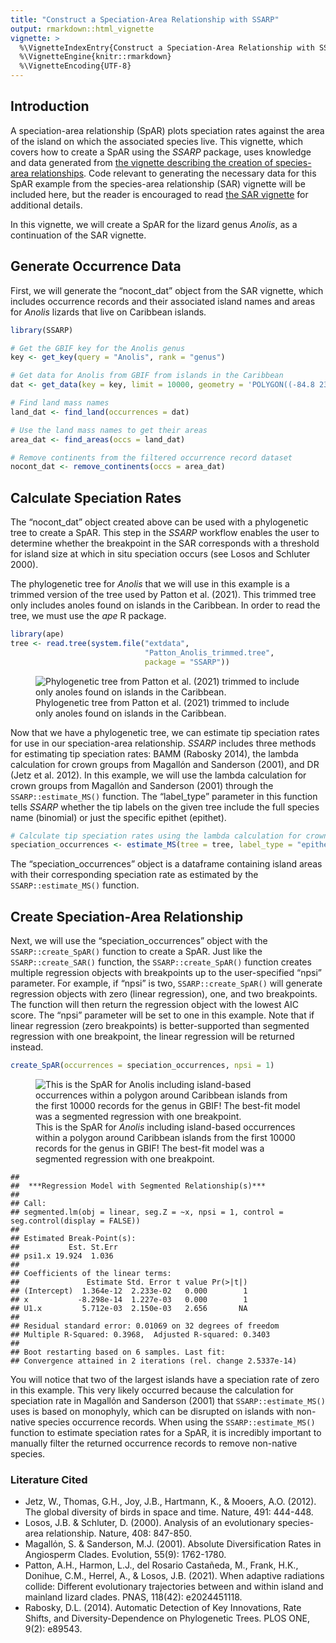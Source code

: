 ```yaml
---
title: "Construct a Speciation-Area Relationship with SSARP"
output: rmarkdown::html_vignette
vignette: >
  %\VignetteIndexEntry{Construct a Speciation-Area Relationship with SSARP}
  %\VignetteEngine{knitr::rmarkdown}
  %\VignetteEncoding{UTF-8}
---
```




## Introduction

A speciation-area relationship (SpAR) plots speciation rates against the area of the island on which the associated species live. This vignette, which covers how to create a SpAR using the *SSARP* package, uses knowledge and data generated from [the vignette describing the creation of species-area relationships](https://kmartinet.github.io/SSARP/articles/Create_SAR.html). Code relevant to generating the necessary data for this SpAR example from the species-area relationship (SAR) vignette will be included here, but the reader is encouraged to read [the SAR vignette](https://kmartinet.github.io/SSARP/articles/Create_SAR.html) for additional details.

In this vignette, we will create a SpAR for the lizard genus *Anolis*, as a continuation of the SAR vignette.

## Generate Occurrence Data
First, we will generate the "nocont_dat" object from the SAR vignette, which includes occurrence records and their associated island names and areas for *Anolis* lizards that live on Caribbean islands.


``` r
library(SSARP)

# Get the GBIF key for the Anolis genus
key <- get_key(query = "Anolis", rank = "genus")

# Get data for Anolis from GBIF from islands in the Caribbean
dat <- get_data(key = key, limit = 10000, geometry = 'POLYGON((-84.8 23.9, -84.7 16.4, -65.2 13.9, -63.1 11.0, -56.9 15.5, -60.5 21.9, -79.3 27.8, -79.8 24.8, -84.8 23.9))')

# Find land mass names
land_dat <- find_land(occurrences = dat)

# Use the land mass names to get their areas
area_dat <- find_areas(occs = land_dat)

# Remove continents from the filtered occurrence record dataset
nocont_dat <- remove_continents(occs = area_dat)
```


## Calculate Speciation Rates
The “nocont_dat” object created above can be used with a phylogenetic tree to create a SpAR. This step in the *SSARP* workflow enables the user to determine whether the breakpoint in the SAR corresponds with a threshold for island size at which in situ speciation occurs (see Losos and Schluter 2000). 

The phylogenetic tree for *Anolis* that we will use in this example is a trimmed version of the tree used by Patton et al. (2021). This trimmed tree only includes anoles found on islands in the Caribbean. In order to read the tree, we must use the *ape* R package.



``` r
library(ape)
tree <- read.tree(system.file("extdata", 
                              "Patton_Anolis_trimmed.tree", 
                              package = "SSARP"))
```
![Phylogenetic tree from Patton et al. (2021) trimmed to include only anoles found on islands in the Caribbean.](anolis_tree.png)

Now that we have a phylogenetic tree, we can estimate tip speciation rates for use in our speciation-area relationship. *SSARP* includes three methods for estimating tip speciation rates: BAMM (Rabosky 2014), the lambda calculation for crown groups from Magallόn and Sanderson (2001), and DR (Jetz et al. 2012). In this example, we will use the lambda calculation for crown groups from Magallόn and Sanderson (2001) through the `SSARP::estimate_MS()` function. The "label_type" parameter in this function tells *SSARP* whether the tip labels on the given tree include the full species name (binomial) or just the specific epithet (epithet).


``` r
# Calculate tip speciation rates using the lambda calculation for crown groups from Magallόn and Sanderson (2001)
speciation_occurrences <- estimate_MS(tree = tree, label_type = "epithet", occurrences = nocont_dat)
```

The “speciation_occurrences” object is a dataframe containing island areas with their corresponding speciation rate as estimated by the `SSARP::estimate_MS()` function.

## Create Speciation-Area Relationship
Next, we will use the “speciation_occurrences” object with the `SSARP::create_SpAR()` function to create a SpAR. Just like the `SSARP::create_SAR()` function, the `SSARP::create_SpAR()` function creates multiple regression objects with breakpoints up to the user-specified “npsi” parameter. For example, if “npsi” is two, `SSARP::create_SpAR()` will generate regression objects with zero (linear regression), one, and two breakpoints. The function will then return the regression object with the lowest AIC score. The “npsi” parameter will be set to one in this example. Note that if linear regression (zero breakpoints) is better-supported than segmented regression with one breakpoint, the linear regression will be returned instead.


``` r
create_SpAR(occurrences = speciation_occurrences, npsi = 1)
```

![This is the SpAR for *Anolis* including island-based occurrences within a polygon around Caribbean islands from the first 10000 records for the genus in GBIF! The best-fit model was a segmented regression with one breakpoint.](anolis_SpAR-1.png)
```
## 
## 	***Regression Model with Segmented Relationship(s)***
## 
## Call: 
## segmented.lm(obj = linear, seg.Z = ~x, npsi = 1, control = seg.control(display = FALSE))
## 
## Estimated Break-Point(s):
##           Est. St.Err
## psi1.x 19.924  1.036
## 
## Coefficients of the linear terms:
##               Estimate Std. Error t value Pr(>|t|)
## (Intercept)  1.364e-12  2.233e-02   0.000        1
## x           -8.298e-14  1.227e-03   0.000        1
## U1.x         5.712e-03  2.150e-03   2.656       NA
## 
## Residual standard error: 0.01069 on 32 degrees of freedom
## Multiple R-Squared: 0.3968,  Adjusted R-squared: 0.3403 
## 
## Boot restarting based on 6 samples. Last fit:
## Convergence attained in 2 iterations (rel. change 2.5337e-14)
```

You will notice that two of the largest islands have a speciation rate of zero in this example. This very likely occurred because the calculation for speciation rate in Magallόn and Sanderson (2001) that `SSARP::estimate_MS()` uses is based on monophyly, which can be disrupted on islands with non-native species occurrence records. When using the `SSARP::estimate_MS()` function to estimate speciation rates for a SpAR, it is incredibly important to manually filter the returned occurrence records to remove non-native species.


### Literature Cited

* Jetz, W., Thomas, G.H., Joy, J.B., Hartmann, K., & Mooers, A.O. (2012). The global diversity of birds in space and time. Nature, 491: 444-448.
* Losos, J.B. & Schluter, D. (2000). Analysis of an evolutionary species-area relationship. Nature, 408: 847-850.
* Magallόn, S. & Sanderson, M.J. (2001). Absolute Diversification Rates in Angiosperm Clades. Evolution, 55(9): 1762-1780.
* Patton, A.H., Harmon, L.J., del Rosario Castañeda, M., Frank, H.K., Donihue, C.M., Herrel, A., & Losos, J.B. (2021). When adaptive radiations collide: Different evolutionary trajectories between and within island and mainland lizard clades. PNAS, 118(42): e2024451118.
* Rabosky, D.L. (2014). Automatic Detection of Key Innovations, Rate Shifts, and Diversity-Dependence on Phylogenetic Trees. PLOS ONE, 9(2): e89543.
